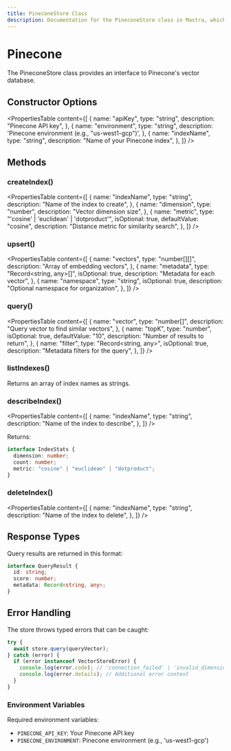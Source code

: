 ```yaml
---
title: PineconeStore Class
description: Documentation for the PineconeStore class in Mastra, which provides an interface to Pinecone's vector database.
---
```


# Pinecone

The PineconeStore class provides an interface to Pinecone's vector database.

## Constructor Options

<PropertiesTable
  content={[
    {
      name: "apiKey",
      type: "string",
      description: "Pinecone API key",
    },
    {
      name: "environment",
      type: "string",
      description: 'Pinecone environment (e.g., "us-west1-gcp")',
    },
    {
      name: "indexName",
      type: "string",
      description: "Name of your Pinecone index",
    },
  ]}
/>

## Methods

### createIndex()

<PropertiesTable
  content={[
    {
      name: "indexName",
      type: "string",
      description: "Name of the index to create",
    },
    {
      name: "dimension",
      type: "number",
      description: "Vector dimension size",
    },
    {
      name: "metric",
      type: "'cosine' | 'euclidean' | 'dotproduct'",
      isOptional: true,
      defaultValue: "cosine",
      description: "Distance metric for similarity search",
    },
  ]}
/>

### upsert()

<PropertiesTable
  content={[
    {
      name: "vectors",
      type: "number[][]",
      description: "Array of embedding vectors",
    },
    {
      name: "metadata",
      type: "Record<string, any>[]",
      isOptional: true,
      description: "Metadata for each vector",
    },
    {
      name: "namespace",
      type: "string",
      isOptional: true,
      description: "Optional namespace for organization",
    },
  ]}
/>

### query()

<PropertiesTable
  content={[
    {
      name: "vector",
      type: "number[]",
      description: "Query vector to find similar vectors",
    },
    {
      name: "topK",
      type: "number",
      isOptional: true,
      defaultValue: "10",
      description: "Number of results to return",
    },
    {
      name: "filter",
      type: "Record<string, any>",
      isOptional: true,
      description: "Metadata filters for the query",
    },
  ]}
/>

### listIndexes()

Returns an array of index names as strings.

### describeIndex()

<PropertiesTable
  content={[
    {
      name: "indexName",
      type: "string",
      description: "Name of the index to describe",
    },
  ]}
/>

Returns:

```typescript copy
interface IndexStats {
  dimension: number;
  count: number;
  metric: "cosine" | "euclidean" | "dotproduct";
}
```

### deleteIndex()

<PropertiesTable
  content={[
    {
      name: "indexName",
      type: "string",
      description: "Name of the index to delete",
    },
  ]}
/>

## Response Types

Query results are returned in this format:

```typescript copy
interface QueryResult {
  id: string;
  score: number;
  metadata: Record<string, any>;
}
```

## Error Handling

The store throws typed errors that can be caught:

```typescript copy
try {
  await store.query(queryVector);
} catch (error) {
  if (error instanceof VectorStoreError) {
    console.log(error.code); // 'connection_failed' | 'invalid_dimension' | etc
    console.log(error.details); // Additional error context
  }
}
```

### Environment Variables

Required environment variables:

- `PINECONE_API_KEY`: Your Pinecone API key
- `PINECONE_ENVIRONMENT`: Pinecone environment (e.g., 'us-west1-gcp')

